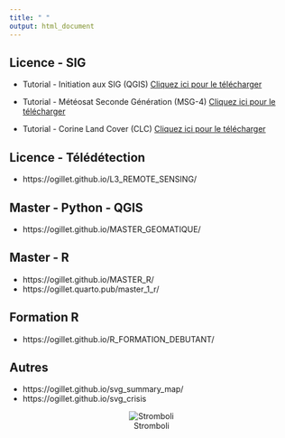 ```yaml
---
title: " "
output: html_document
---
```


## Licence - SIG

* Tutorial - Initiation aux SIG (QGIS) <a href="docs/LICENCE_INTRODUCTION_SIG.pdf" download>Cliquez ici pour le télécharger</a>
 
* Tutorial - Météosat Seconde Génération (MSG-4) <a href="docs/LICENCE_MSG.pdf" download>Cliquez ici pour le télécharger</a>

* Tutorial - Corine Land Cover (CLC) <a href="docs/LICENCE_CLC.pdf" download>Cliquez ici pour le télécharger</a>

## Licence - Télédétection
* https://ogillet.github.io/L3_REMOTE_SENSING/

## Master - Python - QGIS
* https://ogillet.github.io/MASTER_GEOMATIQUE/

## Master - R
* https://ogillet.github.io/MASTER_R/
* https://ogillet.quarto.pub/master_1_r/

## Formation R
* https://ogillet.github.io/R_FORMATION_DEBUTANT/

## Autres 
* https://ogillet.github.io/svg_summary_map/
* https://ogillet.github.io/svg_crisis

<center>
![Stromboli](images/stromboli.gif)
</center> 